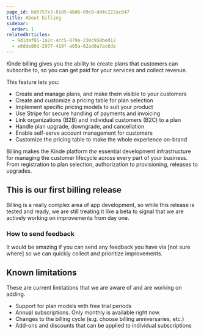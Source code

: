 ```yaml
---
page_id: bd6757e3-81d5-48d6-89c8-dd4c222ac647
title: About billing
sidebar:
  order: 1
relatedArticles:
  - 9d1daf85-1a2c-4cc5-879a-230c950bed12
  - e6dde80d-2977-419f-a05a-62ad0a7ac6de
---
```


Kinde billing gives you the ability to create plans that customers can subscribe to, so you can get paid for your services and collect revenue.

This feature lets you:

- Create and manage plans, and make them visible to your customers
- Create and customize a pricing table for plan selection
- Implement specific pricing models to suit your product
- Use Stripe for secure handling of payments and invoicing
- Link organizations (B2B) and individual customers (B2C) to a plan
- Handle plan upgrade, downgrade, and cancellation
- Enable self-serve account management for customers
- Customize the pricing table to make the whole experience on-brand

Billing makes the Kinde platform _the_ essential development infrastructure for managing the customer lifecycle across every part of your business. From registration to plan selection, authorization to provisioning, releases to upgrades.

## This is our first billing release

Billing is a really complex area of app development, so while this release is tested and ready, we are still treating it like a beta to signal that we are actively working on improvements from day one.

### How to send feedback

It would be amazing if you can send any feedback you have via [not sure where] so we can quickly collect and prioritize improvements.

## Known limitations

These are current limitations that we are aware of and are working on adding.

- Support for plan models with free trial periods
- Annual subscriptions. Only monthly is available right now.
- Changes to the billing cycle (e.g. choose billing anniversaries, etc.)
- Add-ons and discounts that can be applied to individual subscriptions
